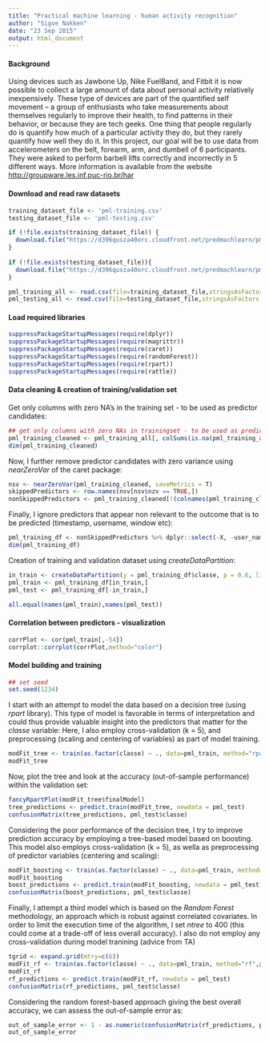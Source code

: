 ```yaml
---
title: "Practical machine learning - human activity recognition"
author: "Sigve Nakken"
date: "23 Sep 2015"
output: html_document
---
```

#### Background

Using devices such as Jawbone Up, Nike FuelBand, and Fitbit it is now possible to collect a large amount of data about personal activity relatively inexpensively. These type of devices are part of the quantified self movement – a group of enthusiasts who take measurements about themselves regularly to improve their health, to find patterns in their behavior, or because they are tech geeks. One thing that people regularly do is quantify how much of a particular activity they do, but they rarely quantify how well they do it. In this project, our goal will be to use data from accelerometers on the belt, forearm, arm, and dumbell of 6 participants. They were asked to perform barbell lifts correctly and incorrectly in 5 different ways. More information is available from the website [http://groupware.les.inf.puc-rio.br/har](http://groupware.les.inf.puc-rio.br/har)


#### Download and read raw datasets

```r


training_dataset_file <- 'pml-training.csv'
testing_dataset_file <- 'pml-testing.csv'

if (!file.exists(training_dataset_file)) {
  download.file("https://d396qusza40orc.cloudfront.net/predmachlearn/pml-training.csv", training_dataset_file, quiet=T,method="curl")
}
  
if (!file.exists(testing_dataset_file)){
  download.file("https://d396qusza40orc.cloudfront.net/predmachlearn/pml-testing.csv",testing_dataset_file,quiet=T,method="curl")
}

pml_training_all <- read.csv(file=training_dataset_file,stringsAsFactors = F,header=T,na.strings=c("",NA,"#DIV/0!"))
pml_testing_all <- read.csv(file=testing_dataset_file,stringsAsFactors = F,header=T,na.strings=c("",NA,"#DIV/0!"))

```

#### Load required libraries

```r
suppressPackageStartupMessages(require(dplyr))
suppressPackageStartupMessages(require(magrittr))
suppressPackageStartupMessages(require(caret))
suppressPackageStartupMessages(require(randomForest))
suppressPackageStartupMessages(require(rpart))
suppressPackageStartupMessages(require(rattle))

```


#### Data cleaning & creation of training/validation set

Get only columns with zero NA's in the training set - to be used as predictor candidates:
```r

## get only columns with zero NAs in trainingset - to be used as predictor candidates
pml_training_cleaned <- pml_training_all[, colSums(is.na(pml_training_all)) == 0]
dim(pml_training_cleaned)
```

Now, I further remove predictor candidates with zero variance using _nearZeroVar_ of the caret package:
```r
nsv <- nearZeroVar(pml_training_cleaned, saveMetrics = T)
skippedPredictors <- row.names(nsv[nsv$nzv == TRUE,])
nonSkippedPredictors <- pml_training_cleaned[!(colnames(pml_training_cleaned) %in% skippedPredictors)]
```


Finally, I ignore predictors that appear non relevant to the outcome that is to be predicted (timestamp, username, window etc):
```r
pml_training_df <- nonSkippedPredictors %>% dplyr::select(-X, -user_name, -raw_timestamp_part_1, -raw_timestamp_part_2, -cvtd_timestamp)
dim(pml_training_df)
```

Creation of training and validation dataset using _createDataPartition_:
```r
in_train <- createDataPartition(y = pml_training_df$classe, p = 0.6, list=F)
pml_train <- pml_training_df[in_train,]
pml_test <- pml_training_df[-in_train,]

all.equal(names(pml_train),names(pml_test))

```

#### Correlation between predictors - visualization

```r
corrPlot <- cor(pml_train[,-54])
corrplot::corrplot(corrPlot,method="color")
```

#### Model building and training

```r
## set seed
set.seed(1234)
```

I start with an attempt to model the data based on a decision tree (using _rpart_ library). This type of model is favorable in terms of interpretation and could thus provide valuable insight into the predictors that matter for the _classe_ variable:
Here, I also employ cross-validation (k = 5), and preprocessing (scaling and centering of variables) as part of model training.
```r
modFit_tree <- train(as.factor(classe) ~ ., data=pml_train, method="rpart",trControl = trainControl(method="cv", number=5), preProc=c("center", "scale"))
modFit_tree
```

Now, plot the tree and look at the accuracy (out-of-sample performance) within the validation set:
```r
fancyRpartPlot(modFit_tree$finalModel)
tree_predictions <- predict.train(modFit_tree, newdata = pml_test)
confusionMatrix(tree_predictions, pml_test$classe)
```


Considering the poor performance of the decision tree, I try to improve prediction accuracy by employing a tree-based model based on boosting. This model also employs cross-validation (k = 5), as wella as preprocessing of predictor variables (centering and scaling):
```r
modFit_boosting <- train(as.factor(classe) ~ ., data=pml_train, method="gbm",verbose =F, trControl = trainControl(method="cv", number=5), preProc=c("center", "scale"))
modFit_boosting
boost_predictions <- predict.train(modFit_boosting, newdata = pml_test)
confusionMatrix(boost_predictions, pml_test$classe)
```

Finally, I attempt a third model which is based on the _Random Forest_ methodology, an approach which is robust against correlated covariates. In order to limit the execution time of the algorithm, I set _ntree_ to 400 (this could come at a trade-off of less overall accuracy). I also do not employ any cross-validation during model tranining (advice from TA)
```r
tgrid <- expand.grid(mtry=c(6)) 
modFit_rf <- train(as.factor(classe) ~ ., data=pml_train, method="rf",prox=T, ntree=400, tuneGrid = tgrid, trControl = trainControl(method="none"), preProc=c("center", "scale"))
modFit_rf
rf_predictions <- predict.train(modFit_rf, newdata = pml_test)
confusionMatrix(rf_predictions, pml_test$classe)
```

Considering the random forest-based approach giving the best overall accuracy, we can assess the  out-of-sample error as:
```r
out_of_sample_error <- 1 - as.numeric(confusionMatrix(rf_predictions, pml_test$classe)$overall[1])
out_of_sample_error
```

